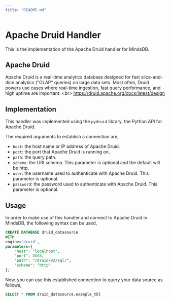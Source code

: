 ```yaml
---
title: "README.md"
---
```


# Apache Druid Handler

This is the implementation of the Apache Druid handler for MindsDB.

## Apache Druid
Apache Druid is a real-time analytics database designed for fast slice-and-dice analytics ("OLAP" queries) on large data sets. Most often, Druid powers use cases where real-time ingestion, fast query performance, and high uptime are important.
&lt;br&gt;
https://druid.apache.org/docs/latest/design

## Implementation
This handler was implemented using the `pydruid` library, the Python API for Apache Druid.

The required arguments to establish a connection are,
* `host`: the host name or IP address of Apache Druid.
* `port`: the port that Apache Druid is running on.
* `path`: the query path.
* `scheme`: the URI schema. This parameter is optional and the default will be http.
* `user`: the username used to authenticate with Apache Druid. This parameter is optional.
* `password`: the password used to authenticate with Apache Druid. This parameter is optional.

## Usage
In order to make use of this handler and connect to Apache Druid in MindsDB, the following syntax can be used,
~~~~sql
CREATE DATABASE druid_datasource
WITH
engine='druid',
parameters={
    "host": "localhost",
    "port": 8888,
    "path": "/druid/v2/sql/",
    "scheme": "http"
};
~~~~

Now, you can use this established connection to query your data source as follows,
~~~~sql
SELECT * FROM druid_datasource.example_tbl
~~~~